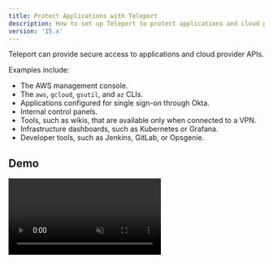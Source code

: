 ```yaml
---
title: Protect Applications with Teleport
description: How to set up Teleport to protect applications and cloud provider APIs
version: '15.x'
---
```


Teleport can provide secure access to applications and cloud provider APIs.

Examples include:

- The AWS management console.
- The `aws`, `gcloud`, `gsutil`, and `az` CLIs.
- Applications configured for single sign-on through Okta.
- Internal control panels.
- Tools, such as wikis, that are available only when connected to a VPN.
- Infrastructure dashboards, such as Kubernetes or Grafana.
- Developer tools, such as Jenkins, GitLab, or Opsgenie.

## Demo

<video autoPlay loop muted playsInline controls>
  <source src="../../assets/app-access-8dfde6c060.mp4" type="video/mp4" />

  <source src="../../assets/app-access-783de4d3ef.webm" type="video/webm" />

  Your browser does not support the video tag.
</video>

## Getting started

Learn how to register an application with Teleport in our [getting started
guide](/application-access/getting-started).

## Cloud provider APIs

You can use Teleport to provide secure access to your cloud provider's APIs.
This means that you can prevent unauthorized usage of management consoles and
CLI tools with the same RBAC system you use to protect your infrastructure.

- [AWS Console and CLI Applications](/application-access/cloud-apis/aws-console): How to access
  AWS Management Console, AWS CLI, and AWS SDKs with Teleport.
- [Google Cloud CLI Applications](/application-access/cloud-apis/google-cloud): How to access
  Google Cloud CLI applications and SDKs with Teleport.
- [Azure CLI Applications](/application-access/cloud-apis/azure): How to access Azure CLI
  applications and SDKs with Teleport.

## Internal applications

You can use Teleport to enable secure access to internal applications. For
example, a load balancer might display network telemetry through a control panel
but might lack the ability to authenticate with and be accessed by resources
outside your private network.

Teleport lets team members access these resources securely, even outside a
private network, with no shared secrets.

These guides explain how to protect internal applications with Teleport:

- [Web App Access](/application-access/guides/connecting-apps): How to access web apps with Teleport.
- [TCP App Access](/application-access/guides/tcp): How to access plain TCP apps with Teleport.
- [API Access](/application-access/guides/api-access): How to access REST APIs with Teleport.
- [Dynamic Registration](/application-access/guides/dynamic-registration): Register/unregister apps without restarting Teleport.
- [Interactive Lab](https://play.instruqt.com/teleport/invite/rgvuva4gzkon): Try Teleport using our guided Teleport application access lab.

## Automatically enroll Kubernetes applications

If you are running applications on Kubernetes, you can [enroll them in your
Teleport cluster automatically](/application-access/enroll-kubernetes-applications).

## Teleport-signed JSON Web Tokens

These guides explain how web apps registered with Teleport can use
Teleport-signed JSON web tokens to implement authentication and authorization.

- [Introduction](/application-access/jwt/introduction): Introduction to JWT tokens with application access.
- [Elasticsearch](/application-access/jwt/elasticsearch): How to use JWT authentication with Elasticsearch.

## Okta applications

Teleport can import and grant access to Okta applications and user groups. Users
can access Okta applications through the Teleport Web UI and `tsh`, and
administrators can manage access to these applications by defining RBAC policies
in Teleport roles.

Learn more about the [Teleport Okta integration](/application-access/okta).
